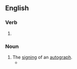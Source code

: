 ==English==

===Verb===
{{head|en|present participle}}

# {{present participle of|autograph|lang=en|nocat=1}}

===Noun===
{{en-noun}}

# The [[sign]]ing of an [[autograph]].
#* {{quote-text|year=2011|author=Douglas Gibson|title=Stories about Storytellers|page=369|passage=Thus all readings, like all '''autographings''', should be gladly accepted as a means of spreading your name around.}}